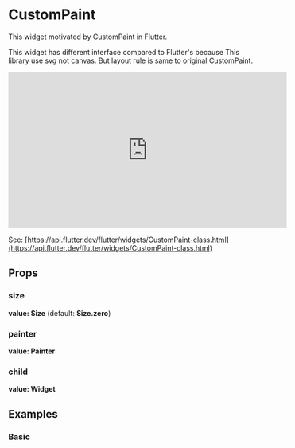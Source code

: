 
<Meta of={Stories} />

# CustomPaint

This widget motivated by CustomPaint in Flutter.

This widget has different interface compared to Flutter's because This library use svg not canvas.
But layout rule is same to original CustomPaint.

<iframe
	width="560"
	height="315"
	src="https://www.youtube.com/embed/kp14Y4uHpHs"
	title="YouTube video player"
	frameborder="0"
	allow="accelerometer; autoplay; clipboard-write; encrypted-media; gyroscope; picture-in-picture; web-share"
	allowfullscreen
></iframe>

See: [https://api.flutter.dev/flutter/widgets/CustomPaint-class.html](https://api.flutter.dev/flutter/widgets/CustomPaint-class.html)

## Props
### size

**value: Size** (default: **Size.zero**)

### painter

**value: Painter** 

### child

**value: Widget**

## Examples

### Basic

<Story of={Stories.Basic} />
